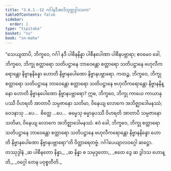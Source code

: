 ```yaml
---
title: "3.6.1--12 ဂင်္ဂါနဒီအာဒိသုတ္တဒွါဒသက"
tableOfContents: false
sidebar:
  order: 1
type: "tipitaka"
basket: "su"
book: "sn-maha"
---
```



<DynamicBreadcrumb />

<Division number="417--428" book="sn-maha">

<Paragraph number="975" book="sn-maha">
“သေယျထာပိ, ဘိက္ခဝေ, ဂင်္ဂါ နဒီ ပါစီနနိန္နာ ပါစီနပေါဏာ ပါစီနပဗ္ဘာရာ; ဧဝမေဝ ခေါ, ဘိက္ခဝေ, ဘိက္ခု စတ္တာရော သတိပဋ္ဌာနေ ဘာဝေန္တော စတ္တာရော သတိပဋ္ဌာနေ ဗဟုလီကရောန္တော နိဗ္ဗာနနိန္နော ဟောတိ နိဗ္ဗာနပေါဏော နိဗ္ဗာနပဗ္ဘာရော.
</Paragraph>

<Paragraph number="976" book="sn-maha">
ကထဉ္စ, ဘိက္ခဝေ, ဘိက္ခု စတ္တာရော သတိပဋ္ဌာနေ ဘာဝေန္တော စတ္တာရော သတိပဋ္ဌာနေ ဗဟုလီကရောန္တော နိဗ္ဗာနနိန္နော ဟောတိ နိဗ္ဗာနပေါဏော နိဗ္ဗာနပဗ္ဘာရော? ဣဓ, ဘိက္ခဝေ, ဘိက္ခု ကာယေ ကာယာနုပဿီ ဝိဟရတိ အာတာပီ သမ္ပဇာနော သတိမာ, ဝိနေယျ လောကေ အဘိဇ္ဈာဒေါမနဿံ; ဝေဒနာသု …ပေ…  စိတ္တေ …ပေ…  ဓမ္မေသု ဓမ္မာနုပဿီ ဝိဟရတိ အာတာပီ သမ္ပဇာနော သတိမာ, ဝိနေယျ လောကေ အဘိဇ္ဈာဒေါမနဿံ. ဧဝံ ခေါ, ဘိက္ခဝေ, ဘိက္ခု စတ္တာရော သတိပဋ္ဌာနေ ဘာဝေန္တော စတ္တာရော သတိပဋ္ဌာနေ ဗဟုလီကရောန္တော နိဗ္ဗာနနိန္နော ဟောတိ နိဗ္ဗာနပေါဏော နိဗ္ဗာနပဗ္ဘာရော”တိ ဝိတ္ထာရေတဗ္ဗံ.

</Paragraph>
</Division>

<Paragraph number="977" type="center" book="sn-maha">
ဂင်္ဂါပေယျာလဝဂ္ဂေါ ဆဋ္ဌော.



</Paragraph>

<Paragraph number="978" type="center" book="sn-maha">
တဿုဒ္ဒါနံ


</Paragraph>

<Paragraph number="979" type="verses" book="sn-maha">
_ဆ ပါစီနတော နိန္နာ,_  
_ဆ နိန္နာ စ သမုဒ္ဒတော;_  
_ဧတေ ဒွေ ဆ ဒွါဒသ ဟောန္တိ,_  
_ဝဂ္ဂေါ တေန ပဝုစ္စတီတိ._
</Paragraph>